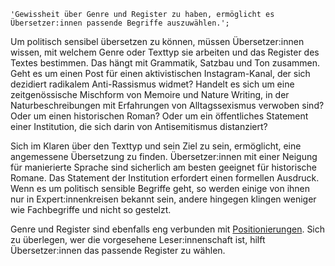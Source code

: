     'Gewissheit über Genre und Register zu haben, ermöglicht es Übersetzer:innen passende Begriffe auszuwählen.';

Um politisch sensibel übersetzen zu können, müssen Übersetzer:innen wissen, mit welchem Genre oder Texttyp sie arbeiten und das Register des Textes bestimmen. Das hängt mit Grammatik, Satzbau und Ton zusammen. Geht es um einen Post für einen aktivistischen Instagram-Kanal, der sich dezidiert radikalem Anti-Rassismus widmet? Handelt es sich um eine zeitgenössische Mischform von Memoire und Nature Writing, in der Naturbeschreibungen mit Erfahrungen von Alltagssexismus verwoben sind? Oder um einen historischen Roman? Oder um ein öffentliches Statement einer Institution, die sich darin von Antisemitismus distanziert?

Sich im Klaren über den Texttyp und sein Ziel zu sein, ermöglicht, eine angemessene Übersetzung zu finden. Übersetzer:innen mit einer Neigung für manierierte Sprache sind sicherlich am besten geeignet für historische Romane. Das Statement der Institution erfordert einen formellen Ausdruck. Wenn es um politisch sensible Begriffe geht, so werden einige von ihnen nur in Expert:innenkreisen bekannt sein, andere hingegen klingen weniger wie Fachbegriffe und nicht so gestelzt.

Genre und Register sind ebenfalls eng verbunden mit [Positionierungen](#positionalities). Sich zu überlegen, wer die vorgesehene Leser:innenschaft ist, hilft Übersetzer:innen das passende Register zu wählen.

<TermExampleContainer>
    <TermExample term="Microaggression" />
</TermExampleContainer>
